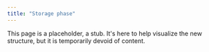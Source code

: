 ```yaml
---
title: "Storage phase"
---
```


This page is a placeholder, a stub. It's here to help visualize the new structure, but it is temporarily devoid of content.
